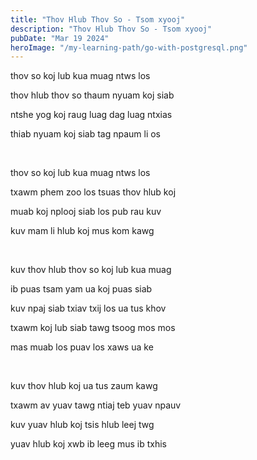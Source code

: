 ```yaml
---
title: "Thov Hlub Thov So - Tsom xyooj"
description: "Thov Hlub Thov So - Tsom xyooj"
pubDate: "Mar 19 2024"
heroImage: "/my-learning-path/go-with-postgresql.png"
---
```


thov so koj lub kua muag ntws los

thov hlub thov so thaum nyuam koj siab

ntshe yog koj raug luag dag luag ntxias

thiab nyuam koj siab tag npaum li os

<br />

thov so koj lub kua muag ntws los

txawm phem zoo los tsuas thov hlub koj

muab koj nplooj siab los pub rau kuv

kuv mam li hlub koj mus kom kawg

<br />

kuv thov hlub thov so koj lub kua muag

ib puas tsam yam ua koj puas siab

kuv npaj siab txiav txij los ua tus khov

txawm koj lub siab tawg tsoog mos mos

mas muab los puav los xaws ua ke

<br />

kuv thov hlub koj ua tus zaum kawg

txawm av yuav tawg ntiaj teb yuav npauv

kuv yuav hlub koj tsis hlub leej twg

yuav hlub koj xwb ib leeg mus ib txhis
